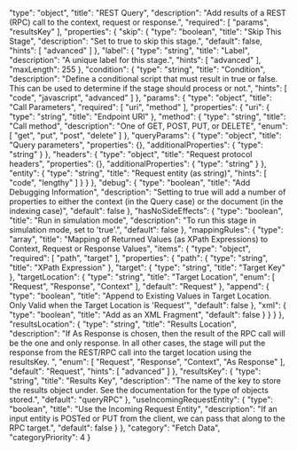   "type": "object",
  "title": "REST Query",
  "description": "Add results of a REST (RPC) call to the context, request or response.",
  "required": [
    "params",
    "resultsKey"
  ],
  "properties": {
    "skip": {
      "type": "boolean",
      "title": "Skip This Stage",
      "description": "Set to true to skip this stage.",
      "default": false,
      "hints": [
        "advanced"
      ]
    },
    "label": {
      "type": "string",
      "title": "Label",
      "description": "A unique label for this stage.",
      "hints": [
        "advanced"
      ],
      "maxLength": 255
    },
    "condition": {
      "type": "string",
      "title": "Condition",
      "description": "Define a conditional script that must result in true or false. This can be used to determine if the stage should process or not.",
      "hints": [
        "code",
        "javascript",
        "advanced"
      ]
    },
    "params": {
      "type": "object",
      "title": "Call Parameters",
      "required": [
        "uri",
        "method"
      ],
      "properties": {
        "uri": {
          "type": "string",
          "title": "Endpoint URI"
        },
        "method": {
          "type": "string",
          "title": "Call method",
          "description": "One of GET, POST, PUT, or DELETE",
          "enum": [
            "get",
            "put",
            "post",
            "delete"
          ]
        },
        "queryParams": {
          "type": "object",
          "title": "Query parameters",
          "properties": {},
          "additionalProperties": {
            "type": "string"
          }
        },
        "headers": {
          "type": "object",
          "title": "Request protocol headers",
          "properties": {},
          "additionalProperties": {
            "type": "string"
          }
        },
        "entity": {
          "type": "string",
          "title": "Request entity (as string)",
          "hints": [
            "code",
            "lengthy"
          ]
        }
      }
    },
    "debug": {
      "type": "boolean",
      "title": "Add Debugging Information",
      "description": "Setting to true will add a number of properties to either the context (in the Query case) or the document (in the indexing case)",
      "default": false
    },
    "hasNoSideEffects": {
      "type": "boolean",
      "title": "Run in simulation mode",
      "description": "To run this stage in simulation mode, set to 'true'.",
      "default": false
    },
    "mappingRules": {
      "type": "array",
      "title": "Mapping of Returned Values (as XPath Expressions) to Context, Request or Response Values",
      "items": {
        "type": "object",
        "required": [
          "path",
          "target"
        ],
        "properties": {
          "path": {
            "type": "string",
            "title": "XPath Expression"
          },
          "target": {
            "type": "string",
            "title": "Target Key"
          },
          "targetLocation": {
            "type": "string",
            "title": "Target Location",
            "enum": [
              "Request",
              "Response",
              "Context"
            ],
            "default": "Request"
          },
          "append": {
            "type": "boolean",
            "title": "Append to Existing Values in Target Location. Only Valid when the Target Location is 'Request'",
            "default": false
          },
          "xml": {
            "type": "boolean",
            "title": "Add as an XML Fragment",
            "default": false
          }
        }
      }
    },
    "resultsLocation": {
      "type": "string",
      "title": "Results Location",
      "description": "If As Response is chosen, then the result of the RPC call will be the one and only response.  In all other cases, the stage will put the response from the REST/RPC call into the target location using the resultsKey. ",
      "enum": [
        "Request",
        "Response",
        "Context",
        "As Response"
      ],
      "default": "Request",
      "hints": [
        "advanced"
      ]
    },
    "resultsKey": {
      "type": "string",
      "title": "Results Key",
      "description": "The name of the key to store the results object under.  See the documentation for the type of objects stored.",
      "default": "queryRPC"
    },
    "useIncomingRequestEntity": {
      "type": "boolean",
      "title": "Use the Incoming Request Entity",
      "description": "If an input entity is POSTed or PUT from the client, we can pass that along to the RPC target.",
      "default": false
    }
  },
  "category": "Fetch Data",
  "categoryPriority": 4
}
